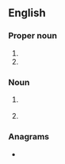 {{also|of|of-|Of-|OF.|óf|òf|ôf}}
==English==

===Proper noun===
{{en-proper noun}}

# {{initialism of|en|Old French}}
# {{initialism of|en|Old Frisian}}

===Noun===
{{en-noun}}

# {{lb|en|baseball}} {{initialism of|en|outfield}}
# {{lb|en|baseball}} {{initialism of|en|outfielder}}

===Anagrams===
* {{anagrams|en|a=fo|F/O|FO|fo|fo'|fo.}}